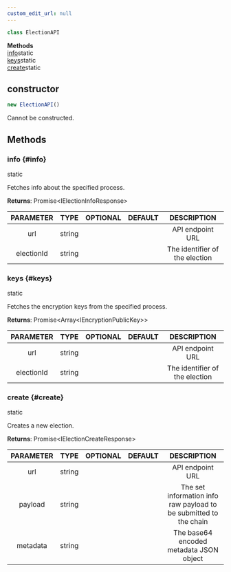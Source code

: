 ```yaml
---
custom_edit_url: null
---
```


```ts
class ElectionAPI
```

<div>

</div>

<div className="container">
  <div className="row mb-2"><div className="col col--12"><strong>Methods</strong></div></div>
  <div className="row"><div className="col col--12"><a href="#info">info</a><span className="badge badge--info margin-left--sm">static</span><br/><a href="#keys">keys</a><span className="badge badge--info margin-left--sm">static</span><br/><a href="#create">create</a><span className="badge badge--info margin-left--sm">static</span></div></div>
</div>

## constructor
```ts
new ElectionAPI()
```

<div>

</div>

Cannot be constructed.

## Methods
### info {#info}

<div>
  <span className="badge badge--info">static</span>
</div>

Fetches info about the specified process.

**Returns**: Promise&lt;IElectionInfoResponse&gt;

|PARAMETER|TYPE|OPTIONAL|DEFAULT|DESCRIPTION|
|:---:|:---:|:---:|:---:|:---:|
|url|string|||API endpoint URL|
|electionId|string|||The identifier of the election|

### keys {#keys}

<div>
  <span className="badge badge--info">static</span>
</div>

Fetches the encryption keys from the specified process.

**Returns**: Promise&lt;Array&lt;IEncryptionPublicKey&gt;&gt;

|PARAMETER|TYPE|OPTIONAL|DEFAULT|DESCRIPTION|
|:---:|:---:|:---:|:---:|:---:|
|url|string|||API endpoint URL|
|electionId|string|||The identifier of the election|

### create {#create}

<div>
  <span className="badge badge--info">static</span>
</div>

Creates a new election.

**Returns**: Promise&lt;IElectionCreateResponse&gt;

|PARAMETER|TYPE|OPTIONAL|DEFAULT|DESCRIPTION|
|:---:|:---:|:---:|:---:|:---:|
|url|string|||API endpoint URL|
|payload|string|||The set information info raw payload to be submitted to the chain|
|metadata|string|||The base64 encoded metadata JSON object|

